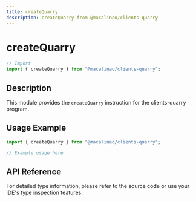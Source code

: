 ```yaml
---
title: createQuarry
description: createQuarry from @macalinao/clients-quarry
---
```


# createQuarry

```typescript
// Import
import { createQuarry } from "@macalinao/clients-quarry";
```

## Description

This module provides the `createQuarry` instruction for the clients-quarry program.

## Usage Example

```typescript
import { createQuarry } from "@macalinao/clients-quarry";

// Example usage here
```

## API Reference

For detailed type information, please refer to the source code or use your IDE's type inspection features.
